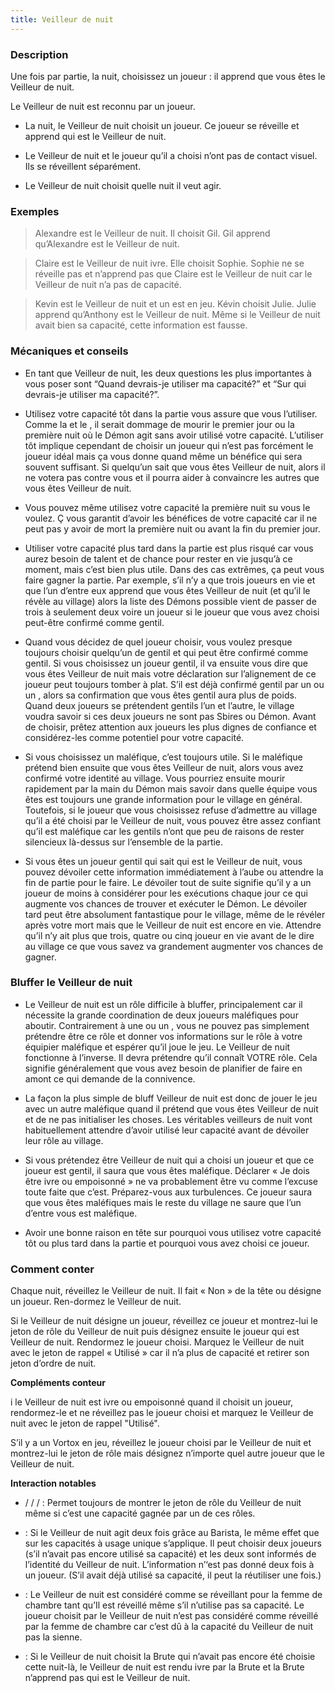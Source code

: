 ```yaml
---
title: Veilleur de nuit
---
```



<Role VEILLEUR_DE_NUIT header />

### Description

Une fois par partie, la nuit, choisissez un joueur : il apprend que vous êtes le Veilleur de nuit.

Le Veilleur de nuit est reconnu par un joueur. 

-   La nuit, le Veilleur de nuit choisit un joueur. Ce joueur se réveille et apprend qui est le Veilleur de nuit.

-   Le Veilleur de nuit et le joueur qu’il a choisi n’ont pas de contact visuel. Ils se réveillent séparément.

-   Le Veilleur de nuit choisit quelle nuit il veut agir. 

### Exemples

> Alexandre est le Veilleur de nuit. Il choisit Gil. Gil apprend qu’Alexandre est le Veilleur de nuit.

> Claire est le Veilleur de nuit ivre. Elle choisit Sophie. Sophie ne se réveille pas et n’apprend pas que Claire est le Veilleur de nuit car le Veilleur de nuit n’a pas de capacité.

> Kevin est le Veilleur de nuit et un <Role VORTOX /> est en jeu. Kévin choisit Julie. Julie apprend qu’Anthony est le Veilleur de nuit. Même si le Veilleur de nuit avait bien sa capacité, cette information est fausse.

### Mécaniques et conseils

- En tant que Veilleur de nuit, les deux questions les plus importantes à vous poser sont “Quand devrais-je utiliser ma capacité?” et “Sur qui devrais-je utiliser ma capacité?”.

- Utilisez votre capacité tôt dans la partie vous assure que vous l’utiliser. Comme la <Role COUTURIERE /> et le <Role MERCENAIRE />, il serait dommage de mourir le premier jour ou la première nuit où le Démon agit sans avoir utilisé votre capacité. L’utiliser tôt implique cependant de choisir un joueur qui n’est pas forcément le joueur idéal mais ça vous donne quand même un bénéfice qui sera souvent suffisant. Si quelqu’un sait que vous êtes Veilleur de nuit, alors il ne votera pas contre vous et il pourra aider à convaincre les autres que vous êtes Veilleur de nuit.

- Vous pouvez même utilisez votre capacité la première nuit su vous le voulez. Ç vous garantit d’avoir les bénéfices de votre capacité car il ne peut pas y avoir de mort la première nuit ou avant la fin du premier jour.

- Utiliser votre capacité plus tard dans la partie est plus risqué car vous aurez besoin de talent et de chance pour rester en vie jusqu’à ce moment, mais c’est bien plus utile. Dans des cas extrêmes, ça peut vous faire gagner la partie. Par exemple, s’il n’y a que trois joueurs en vie et que l’un d’entre eux apprend que vous êtes Veilleur de nuit (et qu’il le révèle au village) alors la liste des Démons possible vient de passer de trois à seulement deux voire un joueur si le joueur que vous avez choisi peut-être confirmé comme gentil.

- Quand vous décidez de quel joueur choisir, vous voulez presque toujours choisir quelqu’un de gentil et qui peut être confirmé comme gentil. Si vous choisissez un joueur gentil, il va ensuite vous dire que vous êtes Veilleur de nuit mais votre déclaration sur l’alignement de ce joueur peut toujours tomber à plat. S’il est déjà confirmé gentil par un <Role EMPATHIQUE /> ou un <Role REVEUR />, alors sa confirmation que vous êtes gentil aura plus de poids. Quand deux joueurs se prétendent gentils l’un et l’autre, le village voudra savoir si ces deux joueurs ne sont pas Sbires ou Démon. Avant de choisir, prêtez attention aux joueurs les plus dignes de confiance et considérez-les comme potentiel pour votre capacité.

- Si vous choisissez un maléfique, c’est toujours utile. Si le maléfique prétend bien ensuite que vous êtes Veilleur de nuit, alors vous avez confirmé votre identité au village. Vous pourriez ensuite mourir rapidement par la main du Démon mais savoir dans quelle équipe vous êtes est toujours une grande information pour le village en général. Toutefois, si le joueur que vous choisissez refuse d’admettre au village qu’il a été choisi par le Veilleur de nuit, vous pouvez être assez confiant qu’il est maléfique car les gentils n’ont que peu de raisons de rester silencieux là-dessus sur l’ensemble de la partie.

- Si vous êtes un joueur gentil qui sait qui est le Veilleur de nuit, vous pouvez dévoiler cette information immédiatement à l’aube ou attendre la fin de partie pour le faire. Le dévoiler tout de suite signifie qu’il y a un joueur de moins à considérer pour les exécutions chaque jour ce qui augmente vos chances de trouver et exécuter le Démon. Le dévoiler tard peut être absolument fantastique pour le village, même de le révéler après votre mort mais que le Veilleur de nuit est encore en vie. Attendre qu’il n’y ait plus que trois, quatre ou cinq joueur en vie avant de le dire au village ce que vous savez va grandement augmenter vos chances de gagner. 

### Bluffer le Veilleur de nuit

- Le Veilleur de nuit est un rôle difficile à bluffer, principalement car il nécessite la grande coordination de deux joueurs maléfiques pour aboutir. Contrairement à une <Role LAVANDIERE /> ou un <Role ARCHIVISTE />, vous ne pouvez pas simplement prétendre être ce rôle et donner vos informations sur le rôle à votre équipier maléfique et espérer qu’il joue le jeu. Le Veilleur de nuit fonctionne à l’inverse. Il devra prétendre qu’il connaît VOTRE rôle. Cela signifie généralement que vous avez besoin de planifier de faire en amont ce qui demande de la connivence. 

- La façon la plus simple de bluff Veilleur de nuit est donc de jouer le jeu avec un autre maléfique quand il prétend que vous êtes Veilleur de nuit et de ne pas initialiser les choses. Les véritables veilleurs de nuit vont habituellement attendre d’avoir utilisé leur capacité avant de dévoiler leur rôle au village.

- Si vous prétendez être Veilleur de nuit qui a choisi un joueur et que ce joueur est gentil, il saura que vous êtes maléfique. Déclarer « Je dois être ivre ou empoisonné » ne va probablement être vu comme l’excuse toute faite que c’est. Préparez-vous aux turbulences. Ce joueur saura que vous êtes maléfiques mais le reste du village ne saure que l’un d’entre vous est maléfique.

- Avoir une bonne raison en tête sur pourquoi vous utilisez votre capacité tôt ou plus tard dans la partie et pourquoi vous avez choisi ce joueur.

### Comment conter

Chaque nuit, réveillez le Veilleur de nuit. Il fait « Non » de la tête ou désigne un joueur. Ren-dormez le Veilleur de nuit.

Si le Veilleur de nuit désigne un joueur, réveillez ce joueur et montrez-lui le jeton de rôle du Veilleur de nuit puis désignez ensuite le joueur qui est Veilleur de nuit. Rendormez le joueur choisi. Marquez le Veilleur de nuit avec le jeton de rappel « Utilisé » car il n’a plus de capacité et retirer son jeton d’ordre de nuit.

**Compléments conteur**

i le Veilleur de nuit est ivre ou empoisonné quand il choisit un joueur, rendormez-le et ne réveillez pas le joueur choisi et marquez le Veilleur de nuit avec le jeton de rappel "Utilisé".

S’il y a un Vortox en jeu, réveillez le joueur choisi par le Veilleur de nuit et montrez-lui le jeton de rôle mais désignez n’importe quel autre joueur que le Veilleur de nuit.

**Interaction notables**

- <Role APPRENTI /> / <Role CANNIBALE /> / <Role FAUSSAIRE /> / <Role PIXIE /> : Permet toujours de montrer le jeton de rôle du Veilleur de nuit même si c’est une capacité gagnée par un de ces rôles.

- <Role BARISTA /> : Si le Veilleur de nuit agit deux fois grâce au Barista, le même effet que sur les capacités à usage unique s’applique. Il peut choisir deux joueurs (s’il n’avait pas encore utilisé sa capacité) et les deux sont informés de l’identité du Veilleur de nuit. L’information n’‘est pas donné deux fois à un joueur. (S’il avait déjà utilisé sa capacité, il peut la réutiliser une fois.)

- <Role FEMME_DE_CHAMBRE /> : Le Veilleur de nuit est considéré comme se réveillant pour la femme de chambre tant qu’Il est réveillé même s’il n’utilise pas sa capacité. Le joueur choisit par le Veilleur de nuit n’est pas considéré comme réveillé par la femme de chambre car c’est dû à la capacité du Veilleur de nuit pas la sienne. 

- <Role BRUTE /> : Si le Veilleur de nuit choisit la Brute qui n’avait pas encore été choisie cette nuit-là, le Veilleur de nuit est rendu ivre par la Brute et la Brute n’apprend pas qui est le Veilleur de nuit.
